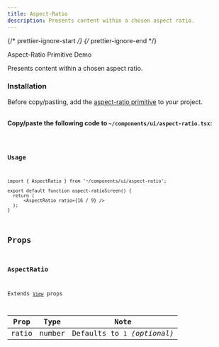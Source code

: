 ```yaml
---
title: Aspect-Ratio
description: Presents content within a chosen aspect ratio.
---
```


{/* prettier-ignore-start */}
{/* prettier-ignore-end */}


<LinkButton href="/primitives/aspect-ratio">
  Aspect-Ratio Primitive
</LinkButton>
<LinkButton target="_blank" href="https://rnr-showcase.vercel.app/aspect-ratio">
  Demo
</LinkButton>

<br />

Presents content within a chosen aspect ratio.

### Installation

<Aside type="tip" title="Dependency">
    Before copy/pasting, add the <a href="/primitives/aspect-ratio" className='text-white font-bold'>aspect-ratio primitive</a> to your project.
</Aside>

<br />

**Copy/paste the following code to `~/components/ui/aspect-ratio.tsx`:**


<Code code={importedCode} lang="tsx" title="~/components/ui/aspect-ratio.tsx" />

### Usage

```tsx
import { AspectRatio } from '~/components/ui/aspect-ratio';

export default function aspect-ratioScreen() {
  return (
      <AspectRatio ratio={16 / 9} />
  );
}
```
## Props

### AspectRatio

Extends [`View`](https://reactnative.dev/docs/view) props

| Prop  |  Type  |             Note             |
| :---: | :----: | :--------------------------: |
| ratio | number | Defaults to `1` _(optional)_ |